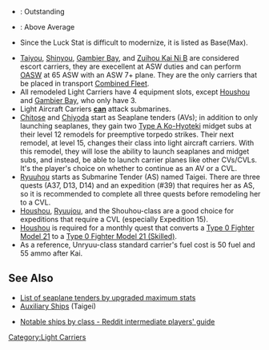 {{For|a sortable table|/Sortable}}

* {{color|lime|Green}}: Outstanding
* {{color|gold|Yellow}}: Above Average
* Since the Luck Stat is difficult to modernize, it is listed as Base(Max).

{{EliteShipsKai
|Houshou/Kai
|-
|Ryuujou/Kai
|Ryuujou/Kai Ni
|-
|Hiyou/Kai
|Junyou/Kai
|Junyou/Kai Ni
|-
|Shouhou/Kai
|Zuihou/Kai
|Zuihou/Kai Ni
|Zuihou/Kai Ni B
|-
|Chitose/Carrier Kai
|Chiyoda/Carrier Kai
|Chitose/Carrier Kai Ni
|Chiyoda/Carrier Kai Ni
|-
|Ryuuhou/
|Ryuuhou/Kai
|-
|Suzuya/Carrier Kai Ni
|Kumano/Carrier Kai Ni
|-
|Taiyou/Kai
|Shinyou/Kai
|Taiyou/Kai Ni
|Shinyou/Kai Ni
|-
|Gambier Bay/Kai
|#
|!bases
|#
|Chitose/A
|Chiyoda/A
|-
|Taigei
|Ryuujou/Kai Ni_notes = Second remodel
|Junyou/Kai Ni_notes = Second remodel
|Chitose/Carrier Kai Ni_notes = Second CVL remodel
|Chiyoda/Carrier Kai Ni_notes = Second CVL remodel
|Ryuuhou/_notes = Remodels from Submarine Tender Taigei (requires [[Blueprint]])
|Suzuya/Carrier Kai Ni_notes = Third remodel<br /> Remodels from [[CAV|Aviation Cruiser]]
|Kumano/Carrier Kai Ni_notes = Third remodel<br /> Remodels from [[CAV|Aviation Cruiser]]
|Taiyou/Kai_notes = Second remodel<br />Can be used in [[Combined_Fleet#Composition|Transport Escort Combined Fleet]]<br /> Can preform [[Day_Combat#Opening_Anti-Submarine_Warfare_.28OASW.29|OASW]], equip [[List_of_Anti-Submarine_Equipment_by_stats#Sonars|Small Sonars]] and [[List_of_Anti-Submarine_Equipment_by_stats#Depth_Charges|Depth Charges]]<br />Cannot equip [[Type_0_Passive_Sonar|Large sonars]], [[Ka_Type_Observation_Autogyro|Autogyros]] and [[List_of_Carrier-based_Reconnaissance_Aircraft_by_stats|Recon Aircraft]]
|Taiyou/Kai_notes_highlight = good
|Taiyou/Kai Ni_notes = Third remodel<br /> Requires [[Blueprint]] and [[Prototype Flight Deck Catapult]]<br />Can be used in [[Combined_Fleet#Composition|Transport Escort Combined Fleet]]<br />Can participate in shelling during night battle. Medium range.<br /> Can preform [[Day_Combat#Opening_Anti-Submarine_Warfare_.28OASW.29|OASW]], equip [[List_of_Anti-Submarine_Equipment_by_stats#Sonars|All Sonars]] and [[List_of_Anti-Submarine_Equipment_by_stats#Depth_Charges|Depth Charges]]
|Taiyou/Kai Ni_notes_highlight = outstanding
|Chitose/A = Second AV remodel<br/>Remodels into CVL
|Chiyoda/A = Second AV remodel<br/>Remodels into CVL
|Taigei_notes = Remodels into Ryuuhou
|remodel_level_good = 25
|remodel_level_outstanding = 15
|remodel_level_operator = <
|firepower_good = 30
|firepower_outstanding = 35
|torpedo_good = 0
|torpedo_outstanding = 0
|aa_good = 65
|aa_outstanding = 70
|los_good = 79
|los_outstanding = 89
|hp_good = 54
|hp_outstanding = 57
|armor_good = 60
|armor_outstanding = 64
|evasion_good = 70
|evasion_outstanding = 80
|asw_good =10
|asw_outstanding = 50
|aircraft_good = 
|aircraft_outstanding = 
|aircraft_slot_good = 23
|speed_good = 9
|luck_good = 15
|luck_outstanding = 29
|luck_max_good = 80
|fuel_good = 40
|fuel_outstanding = 35
|fuel_operator = <
|ammo_good = 40
|ammo_outstanding = 35
|ammo_operator = <
|reference_type = 7
|custom_row_bases_content = '''Chitose, Chiyoda, and Taigei Base Stats'''<br />Chitose and Chiyoda start as [[List of seaplane tenders by upgraded maximum stats|Seaplane Tenders]], while Ryuuhou starts as Submarine Tender Taigei before remodels change them into Light Aircraft Carriers.<br />Their pre-remodel maximum stats below are included for comparison.<br />Highlighting is relative to the CVLs above.}}
* [[Taiyou]], [[Shinyou]], [[Gambier Bay]], and [[Zuihou|Zuihou Kai Ni B]] are considered escort carriers, they are execellent at ASW duties and can perform [[OASW]] at 65 ASW with an ASW 7+ plane. They are the only carriers that be placed in transport [[Combined Fleet]].
* All remodeled Light Carriers have 4 equipment slots, except [[Houshou]] and [[Gambier Bay]], who only have 3.
* Light Aircraft Carriers '''<u>can</u>''' attack submarines.
* [[Chitose]] and [[Chiyoda]] start as Seaplane tenders (AVs); in addition to only launching seaplanes, they gain two [[Type A Ko-hyoteki|Type A Ko-Hyoteki]] midget subs at their level 12 remodels for preemptive torpedo strikes. Their next remodel, at level 15, changes their class into light aircraft carriers. With this remodel, they will lose the ability to launch seaplanes and midget subs, and instead, be able to launch carrier planes like other CVs/CVLs. It's the player's choice on whether to continue as an AV or a CVL.
* [[Taigei|Ryuuhou]] starts as Submarine Tender (AS) named Taigei. There are three quests (A37, D13, D14) and an expedition (#39) that requires her as AS, so it is recommended to complete all three quests before remodeling her to a CVL.
* [[Houshou]], [[Ryuujou]], and the Shouhou-class are a good choice for expeditions that require a CVL (especially Expedition 15).
* [[Houshou]] is required for a monthly quest that converts a [[Type 0 Fighter Model 21]] to a [[Type 0 Fighter Model 21 (Skilled)]].
*As a reference, Unryuu-class standard carrier's fuel cost is 50 fuel and 55 ammo after Kai.
==See Also==
* [[List of seaplane tenders by upgraded maximum stats]]
* [[Auxiliary Ships]] (Taigei)

{{shiplist}}
* [https://www.reddit.com/r/kancolle/wiki/intermediate#wiki_notable_ships_by_class Notable ships by class - Reddit intermediate players' guide]
[[Category:Light Carriers]]